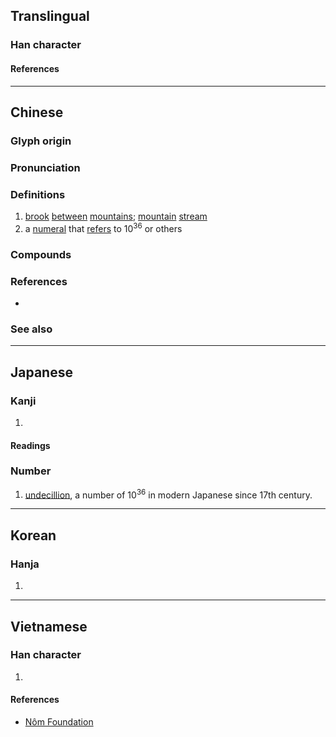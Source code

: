 {{also|涧}}
{{character info/new}}
==Translingual==

===Han character===
{{Han char|rn=85|rad=水|as=12|sn=15|four=37120|canj=EANA|ids=⿰氵間}}

====References====
{{Han ref|kx=0652.321|dj=1060.030|hdz=80024.140|uh=6F97}}

----

==Chinese==
{{zh-forms|s=涧|alt=㵎}}

===Glyph origin===
{{Han etym}}

===Pronunciation===
{{zh-pron
|m=jiàn
|m-s=
|c=gaan2,gaan3
|c-t=
|g=
|h=pfs=
|j=
|mb=
|md=
|mn=kàn
|mn-t=
|w=
|x=
|mc=y
|oc=y
|cat=n,num
}}

===Definitions===
{{zh-hanzi}}

# [[brook]] [[between]] [[mountain]]s; [[mountain]] [[stream]]
# a [[numeral]] that [[refer]]s to 10<sup>36</sup> or others

===Compounds===
{{zh-der|山澗|林慚澗愧|桑澗|深澗|清澗|溝澗|溪澗|澗口|澗壑|澗池|澗溝|西澗|餐松飲澗}}

===References===
* {{R:yue:Hanzi}}

===See also===
{{zh-numerals-10^4}}

{{cln|zh|numeral symbols|numerals}}

----

==Japanese==

===Kanji===
{{ja-kanji|grade=|rs=水12}}

# {{defn|lang=ja|sort=水12}}

====Readings====
{{ja-readings
|goon=けん
|kanon=かん
|kun=たに-, たにみず-
|nanori=ま
}}

===Number===
{{ja-pos|numeral symbol|かん}}

# [[undecillion]], a number of 10<sup>36</sup> in modern Japanese since 17th century.

----

==Korean==

===Hanja===
{{ko-hanja|hangeul=간|eumhun=산골물|rv=gan|mr=kan|y=kan}}

# {{defn|lang=ko|sort=水12}}

----

==Vietnamese==

===Han character===
{{vi-readings|rs=水12|reading=giản}}

# {{defn|lang=vi|sort=水12}}

====References====
* [http://nomfoundation.org/common/nom_details.php?codepoint=6f97&img=1 Nôm Foundation]

{{cln|vi|Han tu}}